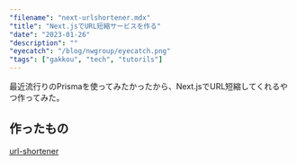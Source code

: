 ```yaml
---
"filename": "next-urlshortener.mdx"
"title": "Next.jsでURL短縮サービスを作る"
"date": "2023-01-26"
"description": ""
"eyecatch": "/blog/nwgroup/eyecatch.png"
"tags": ["gakkou", "tech", "tutorils"]
---
```


最近流行りのPrismaを使ってみたかったから、Next.jsでURL短縮してくれるやつ作ってみた。

## 作ったもの
[url-shortener](https://github.com/Jarigyani/url-shortener)

